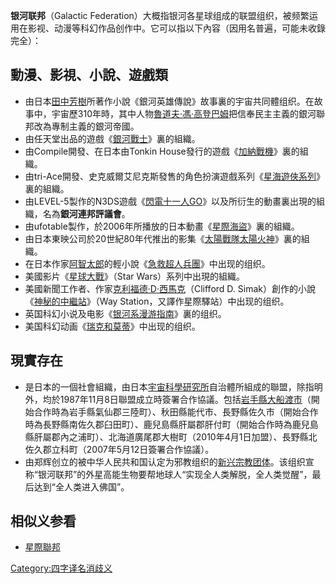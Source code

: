 '''银河联邦'''（Galactic Federation）大概指银河各星球组成的联盟组织，被频繁运用在影视、动漫等科幻作品创作中。它可以指以下內容（因用名普遍，可能未收錄完全）：
==動漫、影視、小說、遊戲類==
* 由日本[[田中芳樹|田中芳樹]]所著作小說《銀河英雄傳說》故事裏的宇宙共同體组织。在故事中，宇宙歷310年時，其中人物[[銀河英雄傳說角色列表#.E7.9A.87.E6.97.8F|魯道夫·馮·高登巴姆]]把信奉民主主義的銀河聯邦改為專制主義的銀河帝國。
* 由任天堂出品的遊戲《[[銀河戰士|銀河戰士]]》裏的組織。
* 由Compile開發、在日本由Tonkin House發行的遊戲《[[加納戰機|加納戰機]]》裏的組織。
* 由tri-Ace開發、史克威爾艾尼克斯發售的角色扮演遊戲系列《[[星海遊俠系列|星海遊俠系列]]》裏的組織。
* 由LEVEL-5製作的N3DS遊戲《[[閃電十一人GO|閃電十一人GO]]》以及所衍生的動畫裏出現的組織，名為'''銀河連邦評議會'''。
* 由ufotable製作，於2006年所播放的日本動畫《[[星際海盜|星際海盜]]》裏的組織。
* 由日本東映公司於20世紀80年代推出的影集《[[太陽戰隊太陽火神|太陽戰隊太陽火神]]》裏的組織。
* 在日本作家[[阿智太郎|阿智太郎]]的輕小說《[[急救超人兵團|急救超人兵團]]》中出现的组织。
* 美國影片《[[星球大戰|星球大戰]]》（Star Wars）系列中出現的組織。
* 美國新聞工作者、作家[[克利福德·D·西馬克|克利福德·D·西馬克]]（Clifford D. Simak）創作的小說《[[神秘的中繼站|神秘的中繼站]]》（Way Station，又譯作星際驛站）中出现的组织。
* 英国科幻小说及电影《[[银河系漫游指南|银河系漫游指南]]》裏的组织。
* 美国科幻动画《[[瑞克和莫蒂|瑞克和莫蒂]]》中出现的组织。

==現實存在==
* 是日本的一個社會組織，由日本[[宇宙科學研究所|宇宙科學研究所]]自治體所組成的聯盟，除指明外，均於1987年11月8日聯盟成立時簽署合作協議。包括[[岩手縣|岩手縣]][[大船渡市|大船渡市]]（開始合作時為岩手縣氣仙郡三陸町）、秋田縣能代市、長野縣佐久市（開始合作時為長野縣南佐久郡臼田町）、鹿兒島縣肝屬郡肝付町（開始合作時為鹿兒島縣肝屬郡內之浦町）、北海道廣尾郡大樹町（2010年4月1日加盟）、長野縣北佐久郡立科町（2007年5月12日簽署合作協議）。
* 由郑辉创立的被中华人民共和国认定为邪教组织的[[银河联邦|新兴宗教团体]]。该组织宣称“银河联邦”的外星高能生物要帮地球人“实现全人类解脱，全人类觉醒”，最后达到“全人类进入佛国”。

==相似义参看==
* [[星際聯邦|星際聯邦]]
{{disambig}}
[[Category:四字译名消歧义|Category:四字译名消歧义]]